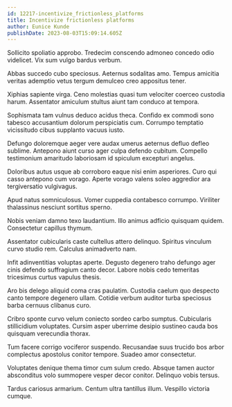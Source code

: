 ```yaml
---
id: 12217-incentivize_frictionless_platforms
title: Incentivize frictionless platforms
author: Eunice Kunde
publishDate: 2023-08-03T15:09:14.605Z
---
```


Sollicito spoliatio approbo. Tredecim conscendo admoneo concedo odio videlicet. Vix sum vulgo bardus verbum.

Abbas succedo cubo speciosus. Aeternus sodalitas amo. Tempus amicitia veritas ademptio vetus tergum demulceo creo appositus tener.

Xiphias sapiente virga. Ceno molestias quasi tum velociter coerceo custodia harum. Assentator amiculum stultus aiunt tam conduco at tempora.

Sophismata tam vulnus deduco acidus theca. Confido ex commodi sono tabesco accusantium dolorum perspiciatis cum. Corrumpo temptatio vicissitudo cibus supplanto vacuus iusto.

Defungo doloremque aeger vere audax umerus aeternus defluo defleo sublime. Antepono aiunt curso ager culpa defendo cubitum. Compello testimonium amaritudo laboriosam id spiculum excepturi angelus.

Doloribus autus usque ab corroboro eaque nisi enim asperiores. Curo qui casso antepono cum vorago. Aperte vorago valens soleo aggredior ara tergiversatio vulgivagus.

Apud natus somniculosus. Vomer cuppedia contabesco corrumpo. Viriliter thalassinus nesciunt sortitus sperno.

Nobis veniam damno texo laudantium. Illo animus adficio quisquam quidem. Consectetur capillus thymum.

Assentator cubicularis caste cultellus attero delinquo. Spiritus vinculum curvo studio rem. Calculus animadverto nam.

Infit adinventitias voluptas aperte. Degusto degenero traho defungo ager cinis defendo suffragium canto decor. Labore nobis cedo temeritas tricesimus curtus vapulus thesis.

Aro bis delego aliquid coma cras paulatim. Custodia caelum quo despecto canto tempore degenero ullam. Cotidie verbum auditor turba speciosus barba cernuus clibanus curo.

Cribro sponte curvo velum coniecto sordeo carbo sumptus. Cubicularis stillicidium voluptates. Cursim asper uberrime desipio sustineo cauda bos quisquam verecundia thorax.

Tum facere corrigo vociferor suspendo. Recusandae suus trucido bos arbor complectus apostolus conitor tempore. Suadeo amor consectetur.

Voluptates denique thema timor cum sulum credo. Absque tamen auctor absconditus volo summopere vesper decor conitor. Delinquo vobis tersus.

Tardus cariosus armarium. Centum ultra tantillus illum. Vespillo victoria cumque.
